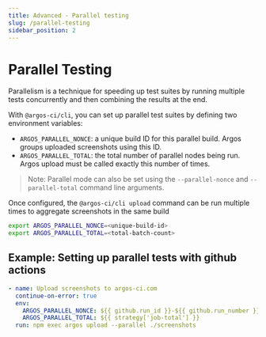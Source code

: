 ```yaml
---
title: Advanced - Parallel testing
slug: /parallel-testing
sidebar_position: 2
---
```


# Parallel Testing

Parallelism is a technique for speeding up test suites by running multiple tests concurrently and then combining the results at the end.

With `@argos-ci/cli`, you can set up parallel test suites by defining two environment variables:

- `ARGOS_PARALLEL_NONCE`: a unique build ID for this parallel build. Argos groups uploaded screenshots using this ID.
- `ARGOS_PARALLEL_TOTAL`: the total number of parallel nodes being run. Argos upload must be called exactly this number of times.

> Note: Parallel mode can also be set using the `--parallel-nonce` and `--parallel-total` command line arguments.

Once configured, the `@argos-ci/cli upload` command can be run multiple times to aggregate screenshots in the same build

```sh
export ARGOS_PARALLEL_NONCE=<unique-build-id>
export ARGOS_PARALLEL_TOTAL=<total-batch-count>
```

<RunPkgCommand command="argos upload --parallel ./screenshots" />

## Example: Setting up parallel tests with github actions

```yml title=".github/workflows/ci.yml"
- name: Upload screenshots to argos-ci.com
  continue-on-error: true
  env:
    ARGOS_PARALLEL_NONCE: ${{ github.run_id }}-${{ github.run_number }}-${{ github.run_attempt }}
    ARGOS_PARALLEL_TOTAL: ${{ strategy['job-total'] }}
  run: npm exec argos upload --parallel ./screenshots
```
